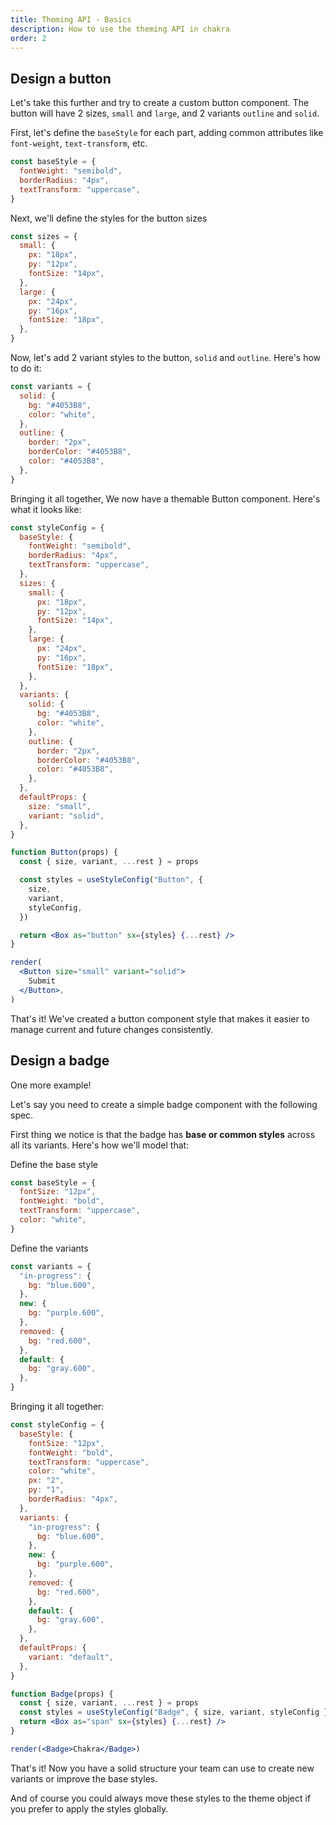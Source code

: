 ```yaml
---
title: Theming API - Basics
description: How to use the theming API in chakra
order: 2
---
```



## Design a button

Let's take this further and try to create a custom button component. The button
will have 2 sizes, `small` and `large`, and 2 variants `outline` and `solid`.

<ButtonSpec />

First, let's define the `baseStyle` for each part, adding common attributes like
`font-weight`, `text-transform`, etc.

```jsx live=false
const baseStyle = {
  fontWeight: "semibold",
  borderRadius: "4px",
  textTransform: "uppercase",
}
```

Next, we'll define the styles for the button sizes

```jsx live=false
const sizes = {
  small: {
    px: "18px",
    py: "12px",
    fontSize: "14px",
  },
  large: {
    px: "24px",
    py: "16px",
    fontSize: "18px",
  },
}
```

Now, let's add 2 variant styles to the button, `solid` and `outline`. Here's how
to do it:

```jsx live=false
const variants = {
  solid: {
    bg: "#4053B8",
    color: "white",
  },
  outline: {
    border: "2px",
    borderColor: "#4053B8",
    color: "#4053B8",
  },
}
```

Bringing it all together, We now have a themable Button component. Here's what
it looks like:

```jsx manual=true
const styleConfig = {
  baseStyle: {
    fontWeight: "semibold",
    borderRadius: "4px",
    textTransform: "uppercase",
  },
  sizes: {
    small: {
      px: "18px",
      py: "12px",
      fontSize: "14px",
    },
    large: {
      px: "24px",
      py: "16px",
      fontSize: "18px",
    },
  },
  variants: {
    solid: {
      bg: "#4053B8",
      color: "white",
    },
    outline: {
      border: "2px",
      borderColor: "#4053B8",
      color: "#4053B8",
    },
  },
  defaultProps: {
    size: "small",
    variant: "solid",
  },
}

function Button(props) {
  const { size, variant, ...rest } = props

  const styles = useStyleConfig("Button", {
    size,
    variant,
    styleConfig,
  })

  return <Box as="button" sx={styles} {...rest} />
}

render(
  <Button size="small" variant="solid">
    Submit
  </Button>,
)
```

That's it! We've created a button component style that makes it easier to manage
current and future changes consistently.

## Design a badge

One more example!

Let's say you need to create a simple badge component with the following spec.

<BadgeSpec />

First thing we notice is that the badge has **base or common styles** across all
its variants. Here's how we'll model that:

Define the base style

```jsx live=false
const baseStyle = {
  fontSize: "12px",
  fontWeight: "bold",
  textTransform: "uppercase",
  color: "white",
}
```

Define the variants

```jsx live=false
const variants = {
  "in-progress": {
    bg: "blue.600",
  },
  new: {
    bg: "purple.600",
  },
  removed: {
    bg: "red.600",
  },
  default: {
    bg: "gray.600",
  },
}
```

Bringing it all together:

```jsx manual=true
const styleConfig = {
  baseStyle: {
    fontSize: "12px",
    fontWeight: "bold",
    textTransform: "uppercase",
    color: "white",
    px: "2",
    py: "1",
    borderRadius: "4px",
  },
  variants: {
    "in-progress": {
      bg: "blue.600",
    },
    new: {
      bg: "purple.600",
    },
    removed: {
      bg: "red.600",
    },
    default: {
      bg: "gray.600",
    },
  },
  defaultProps: {
    variant: "default",
  },
}

function Badge(props) {
  const { size, variant, ...rest } = props
  const styles = useStyleConfig("Badge", { size, variant, styleConfig })
  return <Box as="span" sx={styles} {...rest} />
}

render(<Badge>Chakra</Badge>)
```

That's it! Now you have a solid structure your team can use to create new
variants or improve the base styles.

And of course you could always move these styles to the theme object if you
prefer to apply the styles globally.
